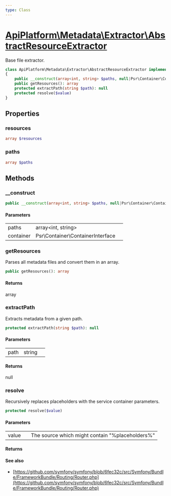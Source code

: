 ```yaml
---
type: Class
---
```


# [ApiPlatform\Metadata\Extractor\AbstractResourceExtractor](/docs/v3.1/reference/Metadata/Extractor/AbstractResourceExtractor)

Base file extractor.


```php
class ApiPlatform\Metadata\Extractor\AbstractResourceExtractor implements `<a href="/docs/v3.1/reference/Metadata/Extractor/ResourceExtractorInterface">ApiPlatform\Metadata\Extractor\ResourceExtractorInterface</a>`
{
    public __construct(array<int, string> $paths, null|Psr\Container\ContainerInterface $container)
    public getResources(): array
    protected extractPath(string $path): null
    protected resolve($value)
}
```
## Properties
### resources

```php
array $resources
```



### paths

```php
array $paths
```



## Methods

### __construct



```php
public __construct(array<int, string> $paths, null|Psr\Container\ContainerInterface $container)
```

#### Parameters

<table><tbody>
<tr><td>paths</td><td>array&lt;int, string&gt;</td><td></td></tr><tr><td>container</td><td>Psr\Container\ContainerInterface</td><td></td></tr>
</tbody>
</table>

### getResources

Parses all metadata files and convert them in an array.

```php
public getResources(): array
```

#### Returns

array

### extractPath

Extracts metadata from a given path.

```php
protected extractPath(string $path): null
```

#### Parameters

<table><tbody>
<tr><td>path</td><td>string</td><td></td></tr>
</tbody>
</table>

#### Returns

null

### resolve

Recursively replaces placeholders with the service container parameters.

```php
protected resolve($value)
```

#### Parameters

<table><tbody>
<tr><td>value</td><td></td><td>The source which might contain "%placeholders%"</td></tr>
</tbody>
</table>

#### Returns



#### See also
- [https://github.com/symfony/symfony/blob/6fec32c/src/Symfony/Bundle/FrameworkBundle/Routing/Router.php](https://github.com/symfony/symfony/blob/6fec32c/src/Symfony/Bundle/FrameworkBundle/Routing/Router.php)

